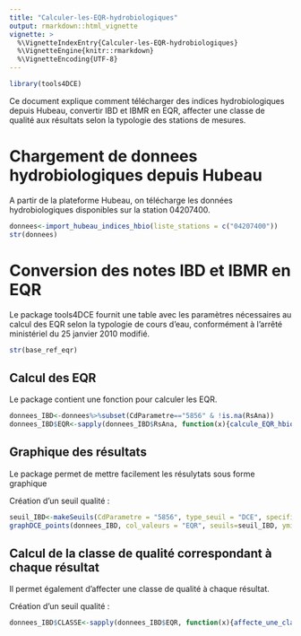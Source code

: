 ```yaml
---
title: "Calculer-les-EQR-hydrobiologiques"
output: rmarkdown::html_vignette
vignette: >
  %\VignetteIndexEntry{Calculer-les-EQR-hydrobiologiques}
  %\VignetteEngine{knitr::rmarkdown}
  %\VignetteEncoding{UTF-8}
---
```



```r
library(tools4DCE)
```
Ce document explique comment télécharger des indices hydrobiologiques depuis Hubeau, convertir IBD et IBMR en EQR, affecter une classe de qualité aux résultats selon la typologie des stations de mesures.

# Chargement de donnees hydrobiologiques depuis Hubeau

A partir de la plateforme Hubeau, on télécharge les données hydrobiologiques disponibles sur la station 04207400.

```r
donnees<-import_hubeau_indices_hbio(liste_stations = c("04207400"))
str(donnees)
```


# Conversion des notes IBD et IBMR en EQR

Le package tools4DCE fournit une table avec les paramètres nécessaires au calcul des EQR selon la typologie de cours d'eau, conformément à l'arrêté ministériel du 25 janvier 2010 modifié.

```r
str(base_ref_eqr)


```
## Calcul des EQR

Le package contient une fonction pour calculer les EQR.

```r
donnees_IBD<-donnees%>%subset(CdParametre=="5856" & !is.na(RsAna))
donnees_IBD$EQR<-sapply(donnees_IBD$RsAna, function(x){calcule_EQR_hbio(x, CdParametre='5856', typologie="P12-A")})

```

## Graphique des résultats
Le package permet de mettre facilement les résulytats sous forme graphique

Création d'un seuil qualité :
```r
seuil_IBD<-makeSeuils(CdParametre = "5856", type_seuil = "DCE", specificites = "<10000 km2")
graphDCE_points(donnees_IBD, col_valeurs = "EQR", seuils=seuil_IBD, ymini=0, ymaxi=1) + ylab("EQR")


```

## Calcul de la classe de qualité correspondant à chaque résultat
Il permet également d'affecter une classe de qualité à chaque résultat.

Création d'un seuil qualité :
```r
donnees_IBD$CLASSE<-sapply(donnees_IBD$EQR, function(x){affecte_une_classe(x, seuil_IBD)})

```



